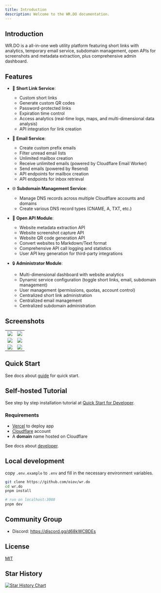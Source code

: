 ```yaml
---
title: Introduction
description: Welcome to the WR.DO documentation.
---
```


## Introduction

WR.DO is a all-in-one web utility platform featuring short links with analytics, temporary email service, subdomain management, open APIs for screenshots and metadata extraction, plus comprehensive admin dashboard.

## Features

- 🔗 **Short Link Service**:
  - Custom short links
  - Generate custom QR codes
  - Password-protected links
  - Expiration time control
  - Access analytics (real-time logs, maps, and multi-dimensional data analysis)
  - API integration for link creation

- 📮 **Email Service**:
  - Create custom prefix emails
  - Filter unread email lists
  - Unlimited mailbox creation
  - Receive unlimited emails (powered by Cloudflare Email Worker)
  - Send emails (powered by Resend)
  - API endpoints for mailbox creation
  - API endpoints for inbox retrieval

- 🌐 **Subdomain Management Service**:
  - Manage DNS records across multiple Cloudflare accounts and domains
  - Create various DNS record types (CNAME, A, TXT, etc.)

- 📡 **Open API Module**:
  - Website metadata extraction API
  - Website screenshot capture API
  - Website QR code generation API
  - Convert websites to Markdown/Text format
  - Comprehensive API call logging and statistics
  - User API key generation for third-party integrations
  
- 🔒 **Administrator Module**:
  - Multi-dimensional dashboard with website analytics
  - Dynamic service configuration (toggle short links, email, subdomain management)
  - User management (permissions, quotas, account control)
  - Centralized short link administration
  - Centralized email management
  - Centralized subdomain administration

## Screenshots

<table>
  <tr>
    <td><img src="https://wr.do/_static/images/light-preview.png" /></td>
    <td><img src="https://wr.do/_static/images/example_02.png" /></td>
  </tr>
  <tr>
    <td><img src="https://wr.do/_static/images/example_01.png" /></td>
    <td><img src="https://wr.do/_static/images/realtime-globe.png" /></td>
  </tr>
  <tr>
    <td><img src="https://wr.do/_static/images/example_03.png" /></td>
    <td><img src="https://wr.do/_static/images/domains.png" /></td>
  </tr>
</table>

## Quick Start

See docs about [guide](/docs/quick-start) for quick start.

## Self-hosted Tutorial

See step by step installation tutorial at [Quick Start for Developer](https://wr.do/docs/developer/quick-start).

### Requirements

- [Vercel](https://vercel.com) to deploy app
- [Cloudflare](https://dash.cloudflare.com/) account  
- A **domain** name hosted on Cloudflare

See docs about [developer](/docs/developer/installation).

## Local development

copy `.env.example` to `.env` and fill in the necessary environment variables.

```bash
git clone https://github.com/oiov/wr.do
cd wr.do
pnpm install

# run on localhost:3000
pnpm dev
```

## Community Group

- Discord: https://discord.gg/d68kWCBDEs

## License

[MIT](https://github.com/oiov/wr.do/LICENSE.md)

## Star History

[![Star History Chart](https://api.star-history.com/svg?repos=oiov/wr.do&type=Date)](https://star-history.com/#oiov/wr.do&Date)
